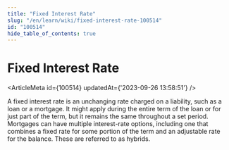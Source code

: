 ```yaml
---
title: "Fixed Interest Rate"
slug: "/en/learn/wiki/fixed-interest-rate-100514"
id: "100514"
hide_table_of_contents: true
---
```



# Fixed Interest Rate

<ArticleMeta id={100514} updatedAt={'2023-09-26 13:58:51'} />
<div className='border-solid border-b border-t-0 my-4 border-[var(--ifm-color-gray-300)]' />

A fixed interest rate is an unchanging rate charged on a liability, such as a loan or a mortgage. It might apply during the entire term of the loan or for just part of the term, but it remains the same throughout a set period. Mortgages can have multiple interest-rate options, including one that combines a fixed rate for some portion of the term and an adjustable rate for the balance. These are referred to as hybrids.
